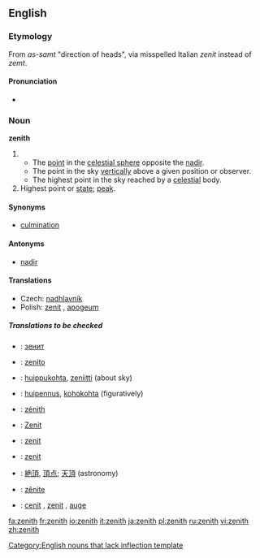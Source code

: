 {{wikipedia}}
==English==

===Etymology===
From {{Arab.}} ''as-samt'' "direction of heads", via misspelled Italian ''zenit'' instead of ''zemt''.

====Pronunciation====
* {{IPA|/'zen.iθ/}}

===Noun===
'''zenith'''

# {{astronomy}}
#* The [[point]] in the [[celestial sphere]] opposite the [[nadir]].
#* The point in the sky [[vertically]] above a given position or observer.
#* The highest point in the sky reached by a [[celestial]] body.
# Highest point or [[state]]; [[peak]].

====Synonyms====
*[[culmination]]

====Antonyms====
*[[nadir]]

====Translations====
{{trans-top|point in the sky vertically above a given position or observer}}
*Czech: [[nadhlavník]] {{m}}
*Polish: [[zenit]] {{m}}, [[apogeum]] {{n}}
{{trans-mid}}
{{trans-bottom}}
=====Translations to be checked=====
{{checktrans}}

*{{ttbc|Bulgarian}}: [[зенит]] {{m}}
*{{ttbc|Esperanto}}: [[zenito]]
*{{ttbc|Finnish}}: [[huippukohta]], [[zeniitti]] (about sky)
*{{ttbc|Finnish}}: [[huipennus]], [[kohokohta]] (figuratively)
*{{ttbc|French}}: [[zénith]] {{m}}
*{{ttbc|German}}: [[Zenit]] {{m}}
*{{ttbc|Interlingua}}: [[zenit]]

*{{ttbc|Italian}}: [[zenit]] {{m}}
*{{ttbc|Japanese}}: [[絶頂]], [[頂点]]; [[天頂]] (astronomy)
*{{ttbc|Portuguese}}: [[zênite]] {{m}}
*{{ttbc|Spanish}}: [[cenit]] {{m}}, [[zenit]] {{m}}, [[auge]] {{m}}


[[Category:English nouns that lack inflection template]]

[[fa:zenith]]
[[fr:zenith]]
[[io:zenith]]
[[it:zenith]]
[[ja:zenith]]
[[pl:zenith]]
[[ru:zenith]]
[[vi:zenith]]
[[zh:zenith]]